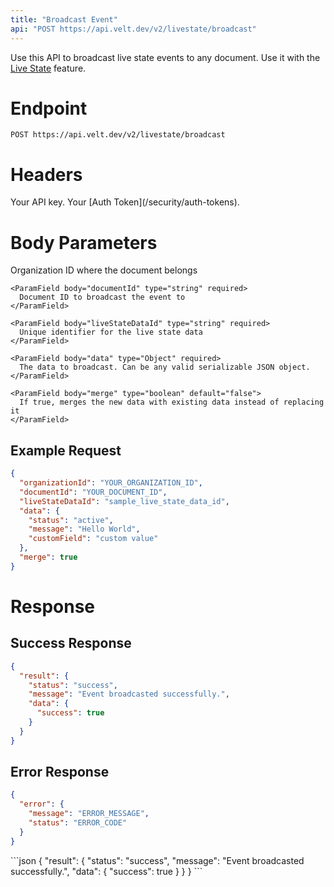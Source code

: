 ```yaml
---
title: "Broadcast Event"
api: "POST https://api.velt.dev/v2/livestate/broadcast"
---
```


Use this API to broadcast live state events to any document. Use it with the [Live State](/realtime-collaboration/live-state-sync/setup#get-live-data) feature.

# Endpoint

`POST https://api.velt.dev/v2/livestate/broadcast`

# Headers

<ParamField header="x-velt-api-key" type="string" required>
  Your API key.
</ParamField>

<ParamField header="x-velt-auth-token" type="string" required>
  Your [Auth Token](/security/auth-tokens).
</ParamField>

# Body Parameters

<ParamField body="data" type="object" required>
  <Expandable title="properties">
    <ParamField body="organizationId" type="string" required>
      Organization ID where the document belongs
    </ParamField>

    <ParamField body="documentId" type="string" required>
      Document ID to broadcast the event to
    </ParamField>

    <ParamField body="liveStateDataId" type="string" required>
      Unique identifier for the live state data
    </ParamField>

    <ParamField body="data" type="Object" required>
      The data to broadcast. Can be any valid serializable JSON object.
    </ParamField>

    <ParamField body="merge" type="boolean" default="false">
      If true, merges the new data with existing data instead of replacing it
    </ParamField>
  </Expandable>
</ParamField>

## Example Request

```JSON
{
  "organizationId": "YOUR_ORGANIZATION_ID",
  "documentId": "YOUR_DOCUMENT_ID",
  "liveStateDataId": "sample_live_state_data_id",
  "data": {
    "status": "active",
    "message": "Hello World",
    "customField": "custom value"
  },
  "merge": true
}
```

# Response

## Success Response

```JSON
{
  "result": {
    "status": "success",
    "message": "Event broadcasted successfully.",
    "data": {
      "success": true
    }
  }
}
```

## Error Response

```JSON
{
  "error": {
    "message": "ERROR_MESSAGE",
    "status": "ERROR_CODE"
  }
}
```

<ResponseExample>
```json
{
  "result": {
    "status": "success",
    "message": "Event broadcasted successfully.",
    "data": {
      "success": true
    }
  }
}
```
</ResponseExample>